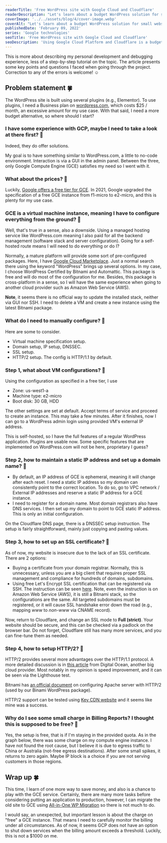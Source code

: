```yaml
---
readerTitle: 'Free WordPress site with Google Cloud and Cloudflare'
readerDescription: "Let's learn about a budget WordPress solution for small websites and businesses."
coverImage: '../../assets/blog/4/cover-image.webp'
coverAlt: "Let's learn about a budget WordPress solution for small websites and businesses."
publishedDate: 'February 09, 2022'
series: 'Google technologies'
seoTitle: 'Free WordPress site with Google Cloud and Cloudflare'
seoDescription: 'Using Google Cloud Platform and Cloudflare is a budget solution to securely and optimally host a small and fully featured WordPress website.'
---
```



This is more about describing my personal development and debugging experience, less of a step-by-step tutorial on the topic. The article presents some key points and questions I faced when going through the project. Correction to any of the errors is welcome! ☺️

## Problem statement 🍀

The WordPress site is built using several plugins (e.g., Elementor). To use plugins, I need a Business plan on [wordpress.com](https://wordpress.com/), which costs $25 / month, an excessive amount for my use case. With that said, I need a more budget alternative, so where should I start?


<BlogImage imageMetadata={image1} alt='WordPress.com managed hosting solution as of February 2022.' />

### I have some experience with GCP, maybe I need to take a look at there first? 🤔

Indeed, they do offer solutions.


<BlogImage imageMetadata={image2} alt='GCP free VPS tier as of February 2022.' />

My goal is to have something similar to WordPress.com, a little to no-code environment. Interaction is via a GUI in the admin panel. Between the three, only Google Compute Engine (GCE) satisfies my need so I went with it.

### What about the prices? 🤔

Luckily, [Google offers a free tier for GCE](https://cloud.google.com/free/docs/free-cloud-features). In 2021, Google upgraded the specification of a free GCE instance from f1-micro to e2-micro, and this is plenty for my use case.


<BlogImage imageMetadata={image3} alt='GCE e2-micro specification as of February 2022.' />

### GCE is a virtual machine instance, meaning I have to configure everything from the ground? 🤔

Well, that's true in a sense, also a downside. Using a managed hosting service like WordPress.com meaning I also paid for all the backend management (software stack and server configuration). Going for a self-hosted route means I will need to do everything or do I?

Normally, a mature platform will provide some sort of pre-configured packages. Here, I have [Google Cloud Marketplace](https://cloud.google.com/marketplace?hl=en). Just a normal search there using the keyword "WordPress" brings up several options. In my case, I choose WordPress Certified by Bitnami and Automattic. This package is free and will do most of the configuration for me. Besides, this package is cross-platform in a sense, so I will have the same experience when going to another cloud provider such as Amazon Web Service (AWS).


<BlogImage imageMetadata={image4} alt='Bitnami and Automattic cross-platform image for WordPress VPS.' />

**Note**, it seems there is no official way to update the installed stack, neither via GUI nor SSH. I need to delete a VM and create a new instance using the latest Bitnami package.

### What do I need to manually configure? 🤔

Here are some to consider.

- Virtual machine specification setup.
- Domain setup, IP setup, DNSSEC.
- SSL setup.
- HTTP/2 setup. The config is HTTP/1.1 by default.

### Step 1, what about VM configurations? 🤔

Using the configuration as specified in a free tier, I use

- Zone: us-west1-a
- Machine type: e2-micro
- Boot disk: 30 GB, HDD

The other settings are set at default. Accept terms of service and proceed to create an instance. This may take a few minutes. After it finishes, now I can go to a WordPress admin login using provided VM's external IP address.

This is self-hosted, so I have the full features of a regular WordPress application. Plugins are usable now. Some specific features that are implemented on WordPress.com will not be here, proprietary I guess?

### Step 2, how to maintain a static IP address and set up a domain name? 🤔

- By default, an IP address of GCE is ephemeral, meaning it will change after each reset. I need a static IP address so my domain can consistently point to the correct location. To do so, go to VPC network / External IP addresses and reserve a static IP address for a GCE instance.
- I need to register for a domain name. Most domain registrars also have DNS services. I then set up my domain to point to GCE static IP address. This is only an initial configuration.

On the Cloudflare DNS page, there is a DNSSEC setup instruction. The setup is fairly straightforward, mainly just copying and pasting values.


<BlogImage imageMetadata={image5} alt='Cloudflare DNSSEC setup section.' />

### Step 3, how to set up an SSL certificate? 🤔

As of now, my website is insecure due to the lack of an SSL certificate. There are 2 options:

- Buying a certificate from your domain registrar. Normally, this is unnecessary, unless you are a big client that requires proper SSL management and compliance for hundreds of domains, subdomains.
- Using free Let's Encrypt SSL certification that can be registered via SSH. The instruction can be seen [here](https://www.youtube.com/watch?v=LDVQhN7zJvQ). Note, even the instruction is on Amazon Web Service (AWS), it is still a Bitnami stack, so the configurations are the same. All targeted subdomains must be registered, or it will cause SSL handshake error down the road (e.g., mapping *www* to *non-www* via CNAME record).

Now, return to Cloudflare, and change an SSL mode to **Full (strict)**. Your website should be secure, and this can be checked via a padlock on the browser bar. Do not forget, Cloudflare still has many more services, and you can fine-tune them as needed.

### Step 4, how to setup HTTP/2? 🤔

HTTP/2 provides several more advantages over the HTTP/1.1 protocol. A more detailed discussion is in [this article](https://www.digitalocean.com/community/tutorials/http-1-1-vs-http-2-what-s-the-difference) from Digital Ocean, another big cloud provider. Most notably in my opinion is speed improvement, and it can be seen via the Lighthouse test.

Bitnami has [an official document](https://docs.bitnami.com/aws/apps/wordpress/administration/enable-http2-apache/) on configuring Apache server with HTTP/2 (used by our Binami WordPress package).

HTTP/2 support can be tested using [Key CDN website](https://tools.keycdn.com/http2-test) and it seems like mine was a success.


<BlogImage imageMetadata={image5} alt='HTTP/2 and ALPN Test result.' />

### Why do I see some small charge in Billing Reports? I thought this is supposed to be free? 🤔

Yes, the setup is free, that is if I'm staying in the provided quota. As in the graph below, there was some charge on my compute engine instance. I have not found the root cause, but I believe it is due to egress traffic to China or Australia (not-free egress destinations). After some small spikes, it returns to zero again. Maybe IP block is a choice if you are not serving customers in those regions.


<BlogImage imageMetadata={image7} alt='Minor cost incurring in GCP, but negligible.' />

## Wrap up 🍀

This time, I learn of one more way to save money, and also is a chance to play with the GCE service. Certainly, there are many more tasks before considering putting an application to production, however, I can migrate the old site to GCE using [All-in-One WP Migration](https://wordpress.org/plugins/all-in-one-wp-migration/) so there is not much to do.

I would say, an unexpected, but important lesson is about the charge on "free" a GCE instance. That means I need to carefully monitor the billing under all circumstances. As of now, it seems GCP does not have an option to shut down services when the billing amount exceeds a threshold. Luckily, this is not a $1000 on me.